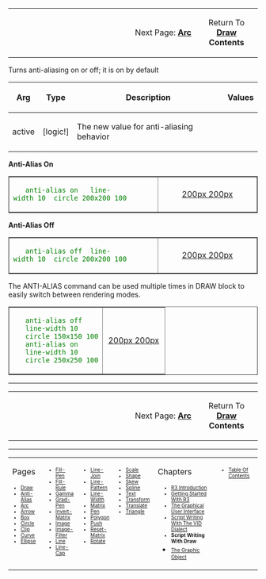 <TABLE WIDTH=100%><TR>
<TD ALIGN=RIGHT WIDTH=75%>Next Page: '''[[Arc]]'''</TD><TD ALIGN=CENTER>Return To '''[[Draw]] Contents'''</TD>
</TR></TABLE>

Turns anti-aliasing on or off; it is on by default

{| cellspacing="1" cellpadding="4" border="0" style="background: black; color: black"
! bgcolor="silver" | Arg 
! bgcolor="silver" | Type 
! bgcolor="silver" | Description
! bgcolor="silver" | Values
|- 
| bgcolor="white" | active
| bgcolor="white" | [logic!]
| bgcolor="white" | The new value for anti-aliasing behavior
| bgcolor="white" | 
|}

'''Anti-Alias On'''
<TABLE style="color:green; background-color:#fffffcc;" cellpadding="20" cellspacing="0" border="1" width=100%><TR>
<TD WIDTH=60%>
    anti-alias on   line-width 10  circle 200x200 100
</TD>
<TD align=center valign=MIDDLE>[[image:ANTI-ALIAS-2.png|200px 200px]]</TD>
</TR></TABLE>



'''Anti-Alias Off'''
<TABLE style="color:green; background-color:#fffffcc;" cellpadding="20" cellspacing="0" border="1" width=100%><TR>
<TD WIDTH=60%>
    anti-alias off  line-width 10  circle 200x200 100
</TD>
<TD align=center valign=MIDDLE>[[image:ANTI-ALIAS-1.png|200px 200px]]</TD>
</TR></TABLE>



The ANTI-ALIAS command can be used multiple times in DRAW block to easily switch between rendering modes.
<TABLE style="color:green; background-color:#fffffcc;" cellpadding="20" cellspacing="0" border="1" width=100%><TR>
<TD WIDTH=60%>
    anti-alias off
    line-width 10
    circle 150x150 100
    anti-alias on
    line-width 10
    circle 250x250 100
</TD>
<TD align=center valign=MIDDLE>[[image:ANTI-ALIAS-3.png|200px 200px]]</TD>
</TR></TABLE>






----

<TABLE WIDTH=100%><TR>
<TD ALIGN=RIGHT WIDTH=75%>Next Page: '''[[Arc]]'''</TD><TD ALIGN=CENTER>Return To '''[[Draw]] Contents'''</TD>
</TR></TABLE>



----
<TABLE WIDTH=100%><TR><TD ALIGN=LEFT VALIGN=TOP WIDTH=14%>
Pages
<font size=1>
*[[Draw]]
*[[Anti-Alias]]
*[[Arc]]
*[[Arrow]]
*[[Box]]
*[[Circle]]
*[[Clip]]
*[[Curve]]
*[[Ellipse]]
</font></TD>


<TD ALIGN=LEFT VALIGN=TOP WIDTH=14%>



<font size=1>
*[[Fill-Pen]]
*[[Fill-Rule]]
*[[Gamma]]
*[[Grad-Pen]]
*[[Invert-Matrix]]
*[[Image]]
*[[Image-Filter]]
*[[Line]]
*[[Line-Cap]]

</font></TD>

<TD ALIGN=LEFT VALIGN=TOP WIDTH=14%>



<font size=1>
*[[Line-Join]]
*[[Line-Pattern]]
*[[Line-Width]]
*[[Matrix]]
*[[Pen]]
*[[Polygon]]
*[[Push]]
*[[Reset-Matrix]]
*[[Rotate]]
</font></TD>


<TD ALIGN=LEFT VALIGN=TOP WIDTH=14%>



<font size=1>
*[[Scale]]
*[[Shape]]
*[[Skew]]
*[[Spline]]
*[[Text]]
*[[Transform]]
*[[Translate]]
*[[Triangle]]
</font></TD>

<TD ALIGN=LEFT VALIGN=TOP width=25%>
Chapters
<font size=1>
*[[R3 Introduction]]
*[[Getting Started With R3]]
*[[The Graphical User Interface]]
*[[Script Writing With The Visual Interface Dialect|Script Writing With The VID Dialect]]
*'''Script Writing With Draw'''
*[[The Graphic Object]]</font></TD>

<TD ALIGN=LEFT VALIGN=TOP >
<font size=1>
*[[Table Of Contents]]
</font></TD>
</TR></TABLE>
